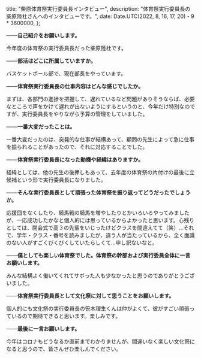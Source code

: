 
  title: "柴原体育祭実行委員長インタビュー",
  description: "体育祭実行委員長の柴原陸杜さんへのインタビューです。",
  date: Date.UTC(2022, 8, 16, 17, 20) - 9 * 3600000,
};

**───自己紹介をお願いします。**

今年度の体育祭の実行委員長だった柴原陸杜です。

**───部活はどこに所属していますか。**

バスケットボール部で、現在部長をやっています。

**───体育祭実行委員長の仕事内容はどんな感じでしたか。**

まずは、各部門の進捗を把握して、遅れているなど問題がありそうならば、必要なところで声をかけて遅れが出ないようにするというのと、今年だけ特別なのですが、実行委員長をやりながら予算の管理をしていました。

**───一番大変だったことは。**

一番大変だったのは、突発的な仕事が結構あって、顧問の先生によって急に仕事を振られることがあったので、それに対応することでした。

**───体育祭実行委員長になった動機や経緯はありますか。**

経緯としては、他の先生の後押しもあって、去年度の体育祭の片付けの最後に立候補という形で実行委員長になりました。

**───そんな実行委員長として頑張った体育祭を振り返ってどうだったでしょうか。**

応援団をなくしたり、騎馬戦の騎馬を増やしたりとかいろいろやってみましたが、一応成功したかなと個人的には思っているからよかったと思います。心残りとしては、閉会式で高３の先輩をいじったけどクラスを間違えてて（笑）…それで、学年・クラス・番号を読みましたが、違う人が当たっているから、全く面識のない人がすごくびくびくしていたらしくて…申し訳ないなと。

**───僕としても楽しい体育祭でした。体育祭の幹部および実行委員全体に一言お願いします。**

みんな結構よく働いてくれてサボった人も少なかったと思うのでありがとうございました。

**───体育祭実行委員長として文化祭に対して思うことをお願いします。**

個人的にも文化祭の実行委員長の笹木理生くんは仲がよくて、彼がすごい頑張っているので期待できると思います。楽しみです。

**───最後に一言お願いします。**

今年はコロナもどうなるか直前までわかりませんが、間違いなく楽しい文化祭になると思うので、皆さんぜひ楽しんでください。


